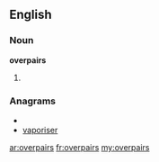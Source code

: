 ==English==

===Noun===
'''overpairs'''

# {{plural of|overpair}}

===Anagrams===
* {{alphagram|aeioprrsv}}
* [[vaporiser#English|vaporiser]]

[[ar:overpairs]]
[[fr:overpairs]]
[[my:overpairs]]